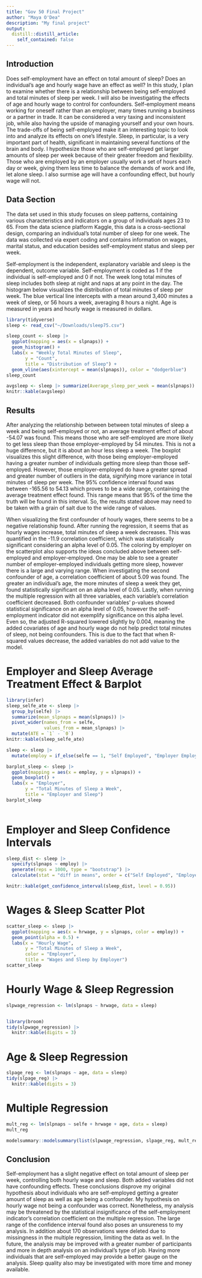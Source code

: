 ```yaml
---
title: "Gov 50 Final Project"
author: "Maya O'Dea"
description: "My final project"
output:
  distill::distill_article:
    self_contained: false
---
```


## Introduction 

Does self-employment have an effect on total amount of sleep? Does an individual's age and hourly wage have an effect as well? In this study, I plan to examine whether there is a relationship between being self-employed and total minutes of sleep per week. I will also be investigating the effects of age and hourly wage to control for confounders. Self-employment means working for oneself rather than an employer, many times running a business or a partner in trade. It can be considered a very taxing and inconsistent job, while also having the upside of managing yourself and your own hours. The trade-offs of being self-employed make it an interesting topic to look into and analyze its effects on one's lifestyle. Sleep, in particular, is a very important part of health, significant in maintaining several functions of the brain and body. I hypothesize those who are self-employed get larger amounts of sleep per week because of their greater freedom and flexibility. Those who are employed by an employer usually work a set of hours each day or week, giving them less time to balance the demands of work and life, let alone sleep. I also surmise age will have a confounding effect, but hourly wage will not.      

## Data Section

The data set used in this study focuses on sleep patterns, containing various characteristics and indicators on a group of individuals ages 23 to 65. From the data science platform Kaggle, this data is a cross-sectional design, comparing an individual's total number of sleep for one week. The data was collected via expert coding and contains information on wages, marital status, and education besides self-employment status and sleep per week.

Self-employment is the independent, explanatory variable and sleep is the dependent, outcome variable. Self-employment is coded as 1 if the individual is self-employed and 0 if not. The week long total minutes of sleep includes both sleep at night and naps at any point in the day. The histogram below visualizes the distribution of total minutes of sleep per week. The blue vertical line intercepts with a mean around 3,400 minutes a week of sleep, or 56 hours a week, averaging 8 hours a night. Age is measured in years and hourly wage is measured in dollars.          

```r
library(tidyverse)
sleep <- read_csv("~/Downloads/sleep75.csv")

sleep_count <- sleep |> 
  ggplot(mapping = aes(x = slpnaps)) +
  geom_histogram() +
  labs(x = "Weekly Total Minutes of Sleep",
       y = "Count",
       title = "Distribution of Sleep") +
  geom_vline(aes(xintercept = mean(slpnaps)), color = "dodgerblue") 
sleep_count

avgsleep <- sleep |> summarize(Average_sleep_per_week = mean(slpnaps))
knitr::kable(avgsleep)
```

## Results 

After analyzing the relationship between between total minutes of sleep a week and being self-employed or not, an average treatment effect of about -54.07 was found. This means those who are self-employed are more likely to get less sleep than those employer-employed by 54 minutes. This is not a huge difference, but it is about an hour less sleep a week. The boxplot visualizes this slight difference, with those being employer-employed having a greater number of individuals getting more sleep than those self-employed. However, those employer-employed do have a greater spread and greater number of outliers in the data, signifying more variance in total minutes of sleep per week. The 95% confidence interval found was between -165.56 to 54.13 which proves to be a wide range, containing the average treatment effect found. This range means that 95% of the time the truth will be found in this interval. So, the results stated above may need to be taken with a grain of salt due to the wide range of values.

When visualizing the first confounder of hourly wages, there seems to be a negative relationship found. After running the regression, it seems that as hourly wages increase, total minutes of sleep a week decreases. This was quantified in the -11.9 correlation coefficient, which was statistically significant considering an alpha level of 0.05. The coloring by employer on the scatterplot also supports the ideas concluded above between self-employed and employer-employed. One may be able to see a greater number of employer-employed individuals getting more sleep, however there is a large and varying range. When investigating the second confounder of age, a correlation coefficient of about 5.09 was found. The greater an individual's age, the more minutes of sleep a week they get, found statistically significant on an alpha level of 0.05. Lastly, when running the multiple regression with all three variables, each variable's correlation coefficient decreased. Both confounder variables' p-values showed statistical significance on an alpha level of 0.05, however the self-employment indicator did not exemplify significance on this alpha level. Even so, the adjusted R-squared lowered slightly by 0.004, meaning the added covariates of age and hourly wage do not help predict total minutes of sleep, not being confounders. This is due to the fact that when R-squared values decrease, the added variables do not add value to the model.



# Employer and Sleep Average Treatment Effect & Barplot
```r
library(infer)
sleep_selfe_ate <- sleep |>
  group_by(selfe) |>
  summarize(mean_slpnaps = mean(slpnaps)) |>
  pivot_wider(names_from = selfe,
              values_from = mean_slpnaps) |>
  mutate(ATE = `1` - `0`)
knitr::kable(sleep_selfe_ate)

sleep <- sleep |>
  mutate(employ = if_else(selfe == 1, "Self Employed", "Employer Employed"))

barplot_sleep <- sleep |>
  ggplot(mapping = aes(x = employ, y = slpnaps)) +
  geom_boxplot() +
  labs(x = "Employer",
       y = "Total Minutes of Sleep a Week", 
       title = "Employer and Sleep")
barplot_sleep
  
```

# Employer and Sleep Confidence Intervals
```r
sleep_dist <- sleep |>
  specify(slpnaps ~ employ) |>
  generate(reps = 1000, type = "bootstrap") |>
  calculate(stat = "diff in means", order = c("Self Employed", "Employer Employed"))

knitr::kable(get_confidence_interval(sleep_dist, level = 0.95))

```

# Wages & Sleep Scatter Plot 
```r
scatter_sleep <- sleep |>
  ggplot(mapping = aes(x = hrwage, y = slpnaps, color = employ)) +
  geom_point(alpha = 0.5) +
  labs(x = "Hourly Wage",
       y = "Total Minutes of Sleep a Week",
       color = "Employer",
       title = "Wages and Sleep by Employer")
scatter_sleep
````
# Hourly Wage & Sleep Regression 
```r
slpwage_regression <- lm(slpnaps ~ hrwage, data = sleep)


library(broom)
tidy(slpwage_regression) |>
  knitr::kable(digits = 3)

````
# Age & Sleep Regression
```r
slpage_reg <- lm(slpnaps ~ age, data = sleep)
tidy(slpage_reg) |>
  knitr::kable(digits = 3)
```


# Multiple Regression
```r
mult_reg <- lm(slpnaps ~ selfe + hrwage + age, data = sleep)
mult_reg

modelsummary::modelsummary(list(slpwage_regression, slpage_reg, mult_reg))
```

## Conclusion

Self-employment has a slight negative effect on total amount of sleep per week, controlling both hourly wage and sleep. Both added variables did not have confounding effects. These conclusions disprove my original hypothesis about individuals who are self-employed getting a greater amount of sleep as well as age being a confounder. My hypothesis on hourly wage not being a confounder was correct. Nonetheless, my analysis may be threatened by the statistical insignificance of the self-employment indicator's correlation coefficient on the multiple regression. The large range of the confidence interval found also poses an unsureness to my analysis. In addition about 170 observations were deleted due to missingness in the multiple regression, limiting the data as well. In the future, the analysis may be improved with a greater number of participants and more in depth analysis on an individual's type of job. Having more individuals that are self-employed may provide a better gauge on the analysis. Sleep quality also may be investigated with more time and money available.


















